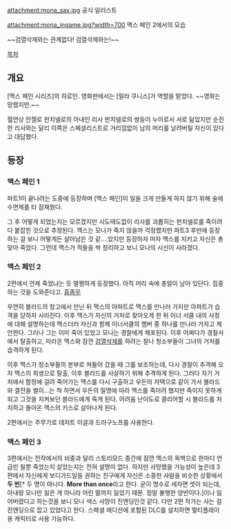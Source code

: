 attachment:mona_sax.jpg
공식 일러스트

attachment:mona_ingame.jpg?width=700
맥스 페인 2에서의 모습



~~검열삭제와는 관계없다! 검열삭제와는!~~

[[목차]]

== 개요 ==
[맥스 페인 시리즈]의 히로인.
영화판에서는 [밀라 쿠니스]가 역할을 맡았다. ~~영화는 망했지만.~~

혈연상 안젤로 펀치넬로의 아내인 리사 펀치넬로의 쌍둥이 누이로서 서로 닮았지만 순진한 리사와는 달리 이쪽은 스페셜리스트로 거리낌없이 남의 머리를 날려버릴 자신이 있다고 대답했다.

== 등장 ==
=== 맥스 페인 1 ===
파트1이 끝나려는 도중에 등장하며 [맥스 페인]이 일을 크게 만들게 하지 않기 위해 술에 수면제를 타 잠재웠다.

그 후 어떻게 되었는지는 모르겠지만 시도때도없이 리사를 괴롭히는 펀치넬로를 죽이려다 붙잡힌 것으로 추정된다. 맥스는 모나가 죽지 않을까 걱정했지만 파트3 후반에 등장하는 걸 보니 어떻게든 살아남은 것 같....았지만 등장하자 마자 맥스를 지키고 자신은 총 맞아 죽었다. 그런데 맥스가 적들을 싹 정리하고 보니 모나의 시신이 사라졌다.

=== 맥스 페인 2 ===
2편에서 언제 죽었냐는 듯 멀쩡하게 등장했다. 아직 머리 속에 총알이 남아 있단다. 집중하는 것을 도와준다고. [[흠좀무]]

우연히 블라드의 창고에서 만난 뒤 맥스의 아파트로 맥스를 만나러 가지만 아파트가 습격을 당하자 사라진다. 이후 맥스가 자신의 거처로 찾아오게 한 뒤 이너 서클 내의 사정에 대해 설명하는데 맥스더러 자신과 함께 이너서클의 멤버 중 하나를 만나러 가자고 제안한다. 그러나 그는 이미 죽어 있었고 모나는 경찰에게 체포된다. 이후 어쩌다가 경찰서에서 탈출하고, 따라온 맥스와 잠깐 [[검열삭제]]를 하려는 찰나 청소부들이 그녀의 거처를 습격하게 된다.

이후 맥스가 청소부들의 본부로 쳐들어 갔을 때 그를 보조하는데, 다시 경찰이 추격해 오자 맥스의 희생으로 탈출, 이후 블라드를 사살하기 위해 추격하게 된다. 그러다 자기 거처에서 함정에 걸려 죽어가는 맥스를 다시 구출하고 우든의 저택으로 같이 가서 블라드와 결전을 벌이...는 척 하면서 우든의 밀명에 따라 맥스를 죽이려 했지만 죽이지 못하게 되고 그것을 지켜보던 블라드에게 죽게 된다. 어려움 난이도로 클리어할 시 블라드를 처치하고 돌아온 맥스의 키스로 살아나게 된다.

2편에서는 주무기로 데저트 이글과 드라구노프를 사용한다.

=== 맥스 페인 3 ===
3편에서는 전작에서의 비중과 달리 스토리모드 중간에 잠깐 맥스의 독백으로 한마디 언급만 될뿐 죽었는지 살았는지는 전혀 설명이 없다. 하지만 사망했을 가능성이 높은데 3편에서 자신에게 보디가드일을 권하는 친구에게 자신은 소중한 사람을 비슷한 상황에서 '''두 번'''[* 두 명이 아니다. '''More than once'''라고 한다. 굳이 명수로 세자면 셋이 되는데, 아내랑 모나만 잃은 게 아니라 어린 딸까지 잃었기 때문. 정말 불행한 양반이다.]이나 잃어버렸다고 하는것을 보니 모나 색스 사망이 진엔딩인것 같다. 다만 2편 작가는 사는 걸 진엔딩으로 잡고 있었다고 한다. 스페셜 에디션에 포함된 DLC를 설치하면 멀티플레이용 캐릭터로 사용 가능하다.
